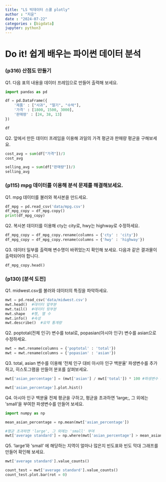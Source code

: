 ```yaml
---
title: "LS 빅데이터 스쿨 plotly"
author : "지윤"
date : "2024-07-22"
categories : [bigdata]
jupyter: python3
---
```


# Do it! 쉽게 배우는 파이썬 데이터 분석 


### (p316) 산점도 만들기 

Q1. 다음 표의 내용을 데이터 프레임으로 만들어 출력해 보세요. 

```python
import pandas as pd

df = pd.DataFrame({
    '제품' : ["사과", "딸기", "수박"],
    '가격' : [1800, 1500, 3000],
    '판매량' : [24, 38, 13]
})

df
```


Q2. 앞에서 만든 데이터 프레임을 이용해 과일의 가격 평균과 판매량 평균을 구해보세요. 

```python
cost_avg = sum(df["가격"])/3
cost_avg
```

```python
selling_avg = sum(df["판매량"])/3
selling_avg
```


### (p115) mpg 데이터를 이용해 분석 문제를 해결해보세요. 

Q1. mpg 데이터를 불러와 복사본을 만드세요.

```python
df_mpg = pd.read_csv('data/mpg.csv')
df_mpg_copy = df_mpg.copy()
print(df_mpg_copy)
```


Q2. 복사본 데이터를 이용해 cty는 city로, hwy는 highway로 수정하세요.

```python
df_mpg_copy = df_mpg_copy.rename(columns = {'cty' : 'city'})
df_mpg_copy = df_mpg_copy.rename(columns = {'hwy' : 'highway'})
```


Q3. 데이터 일부를 출력해 변수명이 바뀌었는지 확인해 보세요. 다음과 같은 결과물이 출력되어야 합니다. 

```python
df_mpg_copy.head()
```


### (p130) [분석 도전]

Q1. midwest.csv를 불러와 데이터의 특징을 파악하세요.

```python
mwt = pd.read_csv('data/midwest.csv')
mwt.head()  #데이터 앞부분
mwt.tail()  #데이터 뒷부분 
mwt.shape   #행, 열 수
mwt.info()  #속성
mwt.describe()  #요약 통계량 
```


Q2. poptotal(전체 인구) 변수를 total로, popasian(아시아 인구) 변수를 asian으로 수정하세요.

```python
mwt = mwt.rename(columns = {'poptotal' : 'total'})
mwt = mwt.rename(columns = {'popasian' : 'asian'})
```


Q3. total, asian 변수를 이용해 '전체 인구 대비 아시아 인구 백분율' 파생변수를 추가하고, 히스토그램을 만들어 분포를 살펴보세요.

```python
mwt['asian_percentage'] = (mwt['asian'] / mwt['total']) * 100 #파생변수 추가 

mwt['asian_percentage'].plot.hist()
```


Q4. 아시아 인구 백분율 전체 평균을 구하고, 평균을 초과하면 'large;, 그 외에는 'small'을 부여한 파생변수를 만들어 보세요.

```python
import numpy as np

mean_asian_percentage = np.mean(mwt['asian_percentage'])

#평균 초과하면 'large', 그 외에는 'small' 부여
mwt['average standard'] = np.where(mwt['asian_percentage'] > mean_asian_percentage,'large', 'small') 

```


Q5. 'large'와 'small' 에 해당하는 지역이 얼마나 많은지 빈도표와 빈도 막대 그래프를 만들어 확인해 보세요.

```python
mwt['average standard'].value_counts()

count_test = mwt['average standard'].value_counts()
count_test.plot.bar(rot = 0)
```




